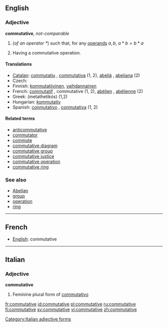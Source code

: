 ==English==

===Adjective===
'''commutative''', ''not-comparable''

# {{algebra}} (''of an operator <math> * </math>'') such that, for any [[operand]]s <math> a, b </math>, <math> a * b = b * a </math>
# {{algebra}} Having a commutative operation.

====Translations====
* [[Catalan]]: [[commutatiu]] {{m}}, [[commutativa]] {{f}} (1, 2), [[abelià]] {{m}}, [[abeliana]] {{f}} (2)
* Czech: {{t-|cs|komutativní|m}}
* Finnish: [[kommutatiivinen]], [[vaihdannainen]]
* French: [[commutatif]] {{m}}, commutative {{f}} (1, 2), [[abélien]] {{m}}, [[abélienne]] {{f}} (2)
* Greek: {{t|el|μεταθετικός|m|sc=Grek}} (metathetikós) (1,2)
* Hungarian: [[kommutatív]]
* Spanish: [[conmutativo]] {{m}}, [[conmutativa]] {{f}} (1, 2)

====Related terms====
* [[anticommutative]]
* [[commutator]]
* [[commute]]
* [[commutative diagram]]
* [[commutative group]]
* [[commutative justice]]
* [[commutative operation]]
* [[commutative ring]]

===See also===
* [[Abelian]]
* [[group]]
* [[operation]]
* [[ring]]

----

==French==
* [[English]]: commutative

----

==Italian==

===Adjective===
'''commutative''' {{f}}

# Feminine plural form of [[commutativo]]

[[Category:Italian adjective forms]]

[[fr:commutative]]
[[id:commutative]]
[[pl:commutative]]
[[ru:commutative]]
[[fi:commutative]]
[[sv:commutative]]
[[vi:commutative]]
[[zh:commutative]]